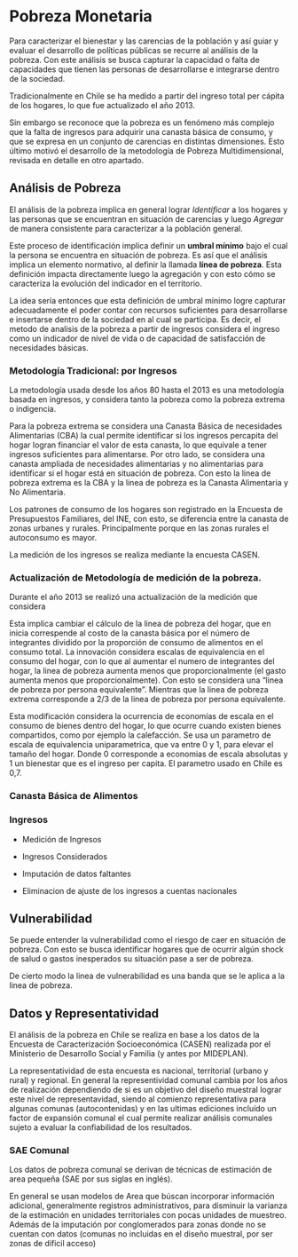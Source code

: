 # Pobreza Monetaria

Para caracterizar el bienestar y las carencias de la población y así guiar y evaluar el desarrollo de políticas públicas se recurre al análisis de la pobreza. Con este análisis se busca capturar la capacidad o falta de capacidades que tienen las personas de desarrollarse e integrarse dentro de la sociedad. 

Tradicionalmente en Chile se ha medido a partir del ingreso total per cápita de los hogares, lo que fue actualizado el año 2013.  

Sin embargo se reconoce que la pobreza es un fenómeno más complejo que la falta de ingresos para adquirir una canasta básica de consumo, y que se expresa en un conjunto de carencias en distintas dimensiones. Esto último motivó el desarrollo de la metodología de Pobreza Multidimensional, revisada en detalle en otro apartado.

## Análisis de Pobreza

El análisis de la pobreza implica en general lograr *Identificar* a los hogares y las personas que se encuentran en situación de carencias y luego *Agregar* de manera consistente para caracterizar a la población general.

Este proceso de identificación implica definir un **umbral mínimo** bajo el cual la persona se encuentra en situación de pobreza. Es así que el análisis implica un elemento normativo, al definir la llamada **línea de pobreza**. Esta definición impacta directamente luego la agregación y con esto cómo se caracteriza la evolución del indicador en el territorio.

La idea sería entonces que esta definición de umbral mínimo logre capturar adecuadamente el poder contar con recursos suficientes para desarrollarse e insertarse dentro de la sociedad en al cual se participa. Es decir, el metodo de analisis de la pobreza a partir de ingresos considera el ingreso como un indicador de nivel de vida o de capacidad de satisfacción de necesidades básicas.

### Metodología Tradicional: por Ingresos

La metodología usada desde los años 80 hasta el 2013 es una metodología basada en ingresos, y considera tanto la pobreza como la pobreza extrema o indigencia. 

Para la pobreza extrema se considera una Canasta Básica de necesidades Alimentarias (CBA) la cual permite identificar si los ingresos percapita del hogar logran financiar el valor de esta canasta, lo que equivale a tener ingresos suficientes para alimentarse. Por otro lado, se considera una canasta ampliada de necesidades alimentarias y no alimentarias para identificar si el hogar está en situación de pobreza. Con esto la linea de pobreza extrema es la CBA y la linea de pobreza es la Canasta Alimentaria y No Alimentaria.

Los patrones de consumo de los hogares son registrado en la Encuesta de Presupuestos Familiares, del INE, con esto, se diferencia entre la canasta de zonas urbanes y rurales. Principalmente porque en las zonas rurales el autoconsumo es mayor.

La medición de los ingresos se realiza mediante la encuesta CASEN.

### Actualización de Metodología de medición de la pobreza.

Durante el año 2013 se realizó una actualización de la medición que considera 

Esta implica cambiar el cálculo de la linea de pobreza del hogar, que en inicia correspende al costo de la canasta básica por el número de integrantes dividido por la proporción de consumo de alimentos en el consumo total. La innovación considera escalas de equivalencia en el consumo del hogar, con lo que al aumentar el numero de integrantes del hogar, la linea de pobreza aumenta menos que proporcionalmente (el gasto aumenta menos que proporcionalmente). Con esto se considera una "linea de pobreza por persona equivalente". Mientras que la linea de pobreza extrema corresponde a 2/3 de la linea de pobreza por persona equivalente.

Esta modificación considera la ocurrencia de economías de escala en el consumo de bienes dentro del hogar, lo que ocurre cuando existen bienes compartidos, como por ejemplo la calefacción. Se usa un parametro de escala de equivalencia uniparametrica, que va entre 0 y 1, para elevar el tamaño del hogar. Donde 0 corresponde a economias de escala absolutas y 1 un bienestar que es el ingreso per capita. El parametro usado en Chile es 0,7.

### Canasta Básica de Alimentos


### Ingresos

- Medición de Ingresos

- Ingresos Considerados

- Imputación de datos faltantes

- Eliminacion de ajuste de los ingresos a cuentas nacionales

## Vulnerabilidad

Se puede entender la vulnerabilidad como el riesgo de caer en situación de pobreza. Con esto se busca identificar hogares que de ocurrir algún shock de salud o gastos inesperados su situación pase a ser de pobreza.

De cierto modo la linea de vulnerabilidad es una banda que se le aplica a la linea de pobreza.

## Datos y Representatividad

El análisis de la pobreza en Chile se realiza en base a los datos de la Encuesta de Caracterización Socioeconómica (CASEN) realizada por el Ministerio de Desarrollo Social y Familia (y antes por MIDEPLAN).

La representatividad de esta encuesta es nacional, territorial (urbano y rural) y regional. En general la representividad comunal cambia por los años de realización dependiendo de si es un objetivo del diseño muestral lograr este nivel de representavidad, siendo al comienzo representativa para algunas comunas (autocontenidas) y en las ultimas ediciones incluído un factor de expansión comunal el cual permite realizar análisis comunales sujeto a evaluar la confiabilidad de los resultados.

### SAE Comunal

Los datos de pobreza comunal se derivan de técnicas de estimación de area pequeña (SAE por sus siglas en inglés).

En general se usan modelos de Area que búscan incorporar información adicional, generalmente registros administrativos, para disminuir la varianza de la estimación en unidades territoriales con pocas unidades de muestreo. Además de la imputación por conglomerados para zonas donde no se cuentan con datos (comunas no incluidas en el diseño muestral, por ser zonas de dificil acceso)